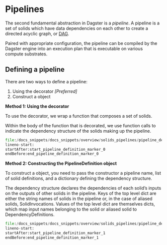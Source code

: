
<DynamicMetaTags
  title="Pipelines | Dagster"
  description="Dagster pipeline is a set of solids which have data dependencies on each other to create a directed acyclic graph."
/>

# Pipelines

The second fundamental abstraction in Dagster is a _pipeline_. A pipeline is a set of solids which have data dependencies on each other to create a directed acyclic graph, or [DAG](https://en.wikipedia.org/wiki/Directed_acyclic_graph).

Paired with appropriate configuration, the pipeline can be compiled by the Dagster engine into an execution plan that is executable on various compute substrates.

## Defining a pipeline

There are two ways to define a pipeline:

1.  Using the <PyObject module="dagster" object="pipeline" displayText="@pipeline" /> decorator
    _\[Preferred\]_
2.  Construct a <PyObject module="dagster" object="PipelineDefinition"/> object

**Method 1: Using the decorator**

To use the <PyObject module="dagster" object="pipeline" displayText="@pipeline" /> decorator,
we wrap a function that composes a set of solids.

Within the body of the function that is decorated, we use function calls to indicate the dependency structure of the solids making up the pipeline.

```python literalinclude caption=solids.py
file:/docs_snippets/docs_snippets/overview/solids_pipelines/pipeline_definition.py
lineno-start:
startAfter:start_pipeline_definition_marker_0
endBefore:end_pipeline_definition_marker_0
```

**Method 2: Constructing the PipelineDefinition object**

To construct a <PyObject module="dagster" object="PipelineDefinition"/> object, you need to pass the constructor a pipeline name,
list of solid definitions, and a dictionary defining the dependency structure.

The dependency structure declares the dependencies of each solid’s inputs on the outputs of other solids in the pipeline. Keys of the top level dict are either the string names of solids in the pipeline or, in the case of aliased solids, SolidInvocations. Values of the top level dict are themselves dicts, which map input names belonging to the solid or aliased solid to DependencyDefinitions.

```python literalinclude caption=solids.py
file:/docs_snippets/docs_snippets/overview/solids_pipelines/pipeline_definition.py
lineno-start:
startAfter:start_pipeline_definition_marker_1
endBefore:end_pipeline_definition_marker_1
```
